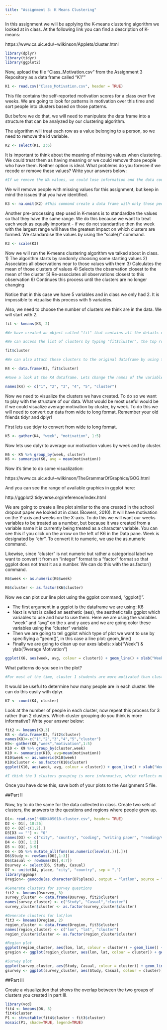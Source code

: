 ```yaml
---
title: "Assignment 3: K Means Clustering"
---
```


In this assignment we will be applying the K-means clustering algorithm we looked at in class. At the following link you can find a description of K-means:

https://www.cs.uic.edu/~wilkinson/Applets/cluster.html


```r
library(dplyr)
library(tidyr)
library(ggplot2)
```

Now, upload the file "Class_Motivation.csv" from the Assignment 3 Repository as a data frame called "K1""
```r

K1 <- read.csv("Class_Motivation.csv", header = TRUE)

```

This file contains the self-reported motivation scores for a class over five weeks. We are going to look for patterns in motivation over this time and sort people into clusters based on those patterns.

But before we do that, we will need to manipulate the data frame into a structure that can be analyzed by our clustering algorithm.

The algorithm will treat each row as a value belonging to a person, so we need to remove the id variable.

```r

K2 <- select(K1, 2:6)

```

It is important to think about the meaning of missing values when clustering. We could treat them as having meaning or we could remove those people who have them. Neither option is ideal. What problems do you foresee if we recode or remove these values? Write your answers below:
```r
#If we remove the NA values, we could lose information and the data could be biased. 
```



We will remove people with missing values for this assignment, but keep in mind the issues that you have identified.


```r

K3 <- na.omit(K2) #This command create a data frame with only those people with no missing values. It "omits" all rows with missing values, also known as a "listwise deletion". EG - It runs down the list deleting rows as it goes.

```

Another pre-processing step used in K-means is to standardize the values so that they have the same range. We do this because we want to treat each week as equally important - if we do not standardise then the week with the largest range will have the greatest impact on which clusters are formed. We standardise the values by using the "scale()" command.

```r

K3 <- scale(K3)

```


Now we will run the K-means clustering algorithm we talked about in class. 
1) The algorithm starts by randomly choosing some starting values 
2) Associates all observations near to those values with them
3) Calculates the mean of those clusters of values
4) Selects the observation closest to the mean of the cluster
5) Re-associates all observations closest to this observation
6) Continues this process until the clusters are no longer changing

Notice that in this case we have 5 variables and in class we only had 2. It is impossible to vizualise this process with 5 variables.

Also, we need to choose the number of clusters we think are in the data. We will start with 2.

```r

fit <- kmeans(K3, 2) 

#We have created an object called "fit" that contains all the details of our clustering including which observations belong to each cluster.

#We can access the list of clusters by typing "fit$cluster", the top row corresponds to the original order the rows were in. Notice we have deleted some rows.

fit$cluster

#We can also attach these clusters to the original dataframe by using the "data.frame" command to create a new data frame called K4.

K4 <- data.frame(K3, fit$cluster)

#Have a look at the K4 dataframe. Lets change the names of the variables to make it more convenient with the names() command.

names(K4) <- c("1", "2", "3", "4", "5", "cluster")
```

Now we need to visualize the clusters we have created. To do so we want to play with the structure of our data. What would be most useful would be if we could visualize average motivation by cluster, by week. To do this we will need to convert our data from wide to long format. Remember your old friends tidyr and dplyr!

First lets use tidyr to convert from wide to long format.
```r

K5 <- gather(K4, "week", "motivation", 1:5)

```

Now lets use dplyr to average our motivation values by week and by cluster.

```r

K6 <- K5 %>% group_by(week, cluster)
K6 <- summarise(K6, avg = mean(motivation))
```

Now it's time to do some visualization: 

https://www.cs.uic.edu/~wilkinson/TheGrammarOfGraphics/GOG.html

And you can see the range of available graphics in ggplot here:

http://ggplot2.tidyverse.org/reference/index.html

We are going to create a line plot similar to the one created in the school dropout paper we looked at in class (Bowers, 2010). It will have motivation on the Y-axis and weeks on the X-axis. To do this we will want our weeks variables to be treated as a number, but because it was created from a variable name it is currently being treated as a character variable. You can see this if you click on the arrow on the left of K6 in the Data pane. Week is designated by "chr". To convert it to numeric, we use the as.numeric command. 

Likewise, since "cluster" is not numeric but rather a categorical label we want to convert it from an "integer" format to a "factor" format so that ggplot does not treat it as a number. We can do this with the as.factor() command.

```r

K6$week <- as.numeric(K6$week)

K6$cluster <- as.factor(K6$cluster)

```

Now we can plot our line plot using the ggplot command, "ggplot()".

- The first argument in a ggplot is the dataframe we are using: K6
- Next is what is called an aesthetic (aes), the aesthetic tells ggplot which variables to use and how to use them. Here we are using the variables "week" and "avg" on the x and y axes and we are going color these variables using the "cluster" variable
- Then we are going to tell ggplot which type of plot we want to use by specifiying a "geom()", in this case a line plot: geom_line()
- Finally we are going to clean up our axes labels: xlab("Week") & ylab("Average Motivation")

```r
ggplot(K6, aes(week, avg, colour = cluster)) + geom_line() + xlab("Week") + ylab("Average Motivation")

```

What patterns do you see in the plot?
```r
#For most of the time, cluster 1 students are more motivated than cluster 2 students. However the progression of motivation seems to be inversely correlated between the 2 groups. 
```

It would be useful to determine how many people are in each cluster. We can do this easily with dplyr.

```r
K7 <- count(K4, cluster)
```

Look at the number of people in each cluster, now repeat this process for 3 rather than 2 clusters. Which cluster grouping do you think is more informative? Write your answer below:
```r
fit2 <- kmeans(K3,3)
K8 <- data.frame(K3, fit2$cluster)
names(K8)<-c("1","2","3","4","5","cluster")
K9<- gather(K8,"week","motivation",1:5)
K10 <- K9 %>% group_by(cluster,week)
K10 <- summarize(K10, avg=mean(motivation))
K10$week <- as.numeric(K10$week)
K10$cluster <- as.factor(K10$cluster)
ggplot(K10, aes(week, avg, colour = cluster)) + geom_line() + xlab("Week") + ylab("Average Motivation")

#I think the 3 clusters grouping is more informative, which reflects more changes in the progression of motivation in each group as time proceeds.
```

Once you have done this, save both of your plots to the Assignment 5 file.

##Part II

Now, try to do the same for the data collected in class. Create two sets of clusters, the answers to the questions and regions where people grew up. 
```r
D1<- read.csv("HUDK405018-cluster.csv", header= TRUE)
D2 <- D1[, 18:26]
D3 <- D2[-c(1,2),]
D3[D3 == ""] <- "0"
names(D3) <- c("city", "country", "coding", "writing paper", "reading/video for class", "watching video for fun", "cooking", "using social media", "social activities")
D4 <- D3[, 1:2]
D5 <- D3[, 3:9]
D6 <- D5 %>% mutate_all(funs(as.numeric(levels(.))[.]))
D6$Study <- rowSums(D6[,1:3])
D6$Casual <- rowSums(D6[,4:7])
Dsurvey <- select(D6, Study, Casual)
D7 <- unite(D4, place, "city", "country", sep = ",")
library(ggmap)
Dregion<- geocode(as.character(D7$place), output = "latlon", source = "dsk")

#Generate clusters for survey questions
fit2 <- kmeans(Dsurvey, 3)
survey_cluster <- data.frame(Dsurvey, fit2$cluster)
names(survey_cluster) <- c("Study", "Casual","cluster")
survey_cluster$cluster <- as.factor(survey_cluster$cluster)

#Generate clusters for lat/lon
fit3 <- kmeans(Dregion, 2)
region_cluster <- data.frame(Dregion, fit3$cluster)
names(region_cluster) <- c("lon", "lat", "cluster")
region_cluster$cluster <- as.factor(region_cluster$cluster)

#Region plot
ggplot(region_cluster, aes(lon, lat, colour = cluster)) + geom_line() + xlab("lon") + ylab("lat")
gregion <- ggplot(region_cluster, aes(lon, lat, colour = cluster)) + geom_line() + xlab("lon") + ylab("lat")

#Survey plot
ggplot(survey_cluster, aes(Study, Casual, colour = cluster)) + geom_line() + xlab("Study") + ylab("Casual")
gsurvey <- ggplot(survey_cluster, aes(Study, Casual, colour = cluster)) + geom_line() + xlab("Study") + ylab("Casual")
```


##Part III

Create a visualization that shows the overlap between the two groups of clusters you created in part III.
```r
library(vcd)
fit4 <- kmeans(D6, 3)
fit4$cluster
P1 <- structable(fit4$cluster ~ fit3$cluster)
mosaic(P1, shade=TRUE, legend=TRUE)
```

